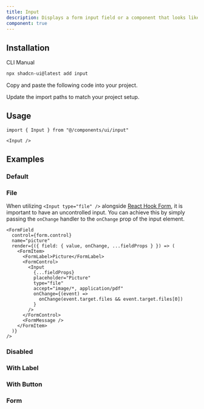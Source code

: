 ```yaml
---
title: Input
description: Displays a form input field or a component that looks like an input field.
component: true
---
```


<ComponentPreview
  name="input-demo"
  className="[&_input]:max-w-xs"
  description="A form input component."
/>

## Installation

<Tabs defaultValue="cli">

<TabsList>
  <TabsTrigger value="cli">CLI</TabsTrigger>
  <TabsTrigger value="manual">Manual</TabsTrigger>
</TabsList>
<TabsContent value="cli">

```bash
npx shadcn-ui@latest add input
```

</TabsContent>

<TabsContent value="manual">

<Steps>

<Step>Copy and paste the following code into your project.</Step>

<ComponentSource name="input" />

<Step>Update the import paths to match your project setup.</Step>

</Steps>

</TabsContent>

</Tabs>

## Usage

```tsx
import { Input } from "@/components/ui/input"
```

```tsx
<Input />
```

## Examples

### Default

<ComponentPreview
  name="input-demo"
  className="[&_input]:max-w-xs"
  description="A form input component."
/>

### File

<ComponentPreview
  name="input-file"
  className="[&_input]:max-w-xs"
  description="A file input component."
/>

When utilizing `<Input type="file" />` alongside [React Hook Form](https://www.react-hook-form.com/), it is important to have an uncontrolled input. You can achieve this by simply passing the `onChange` handler to the `onChange` prop of the input element.

```tsx
<FormField
  control={form.control}
  name="picture"
  render={({ field: { value, onChange, ...fieldProps } }) => (
    <FormItem>
      <FormLabel>Picture</FormLabel>
      <FormControl>
        <Input
          {...fieldProps}
          placeholder="Picture"
          type="file"
          accept="image/*, application/pdf"
          onChange={(event) =>
            onChange(event.target.files && event.target.files[0])
          }
        />
      </FormControl>
      <FormMessage />
    </FormItem>
  )}
/>
```

### Disabled

<ComponentPreview
  name="input-disabled"
  className="[&_input]:max-w-xs"
  description="A disabled input component."
/>

### With Label

<ComponentPreview
  name="input-with-label"
  className="[&_input]:max-w-xs"
  description="An input component with a label."
/>

### With Button

<ComponentPreview
  name="input-with-button"
  className="[&_input]:max-w-xs"
  description="An input component with a button."
/>

### Form

<ComponentPreview name="input-form" />
